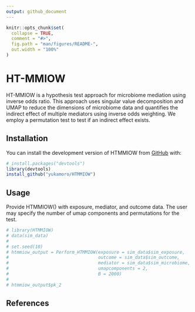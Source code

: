 ```yaml
---
output: github_document
---
```


<!-- README.md is generated from README.Rmd. Please edit that file -->

```r
knitr::opts_chunk$set(
  collapse = TRUE,
  comment = "#>",
  fig.path = "man/figures/README-",
  out.width = "100%"
)
```

# HT-MMIOW

<!-- badges: start -->
<!-- badges: end -->

HT-MMIOW is a hypothesis test approach for microbiome mediation using inverse odds ratio. This approach uses singular value decomposition and UMAP to reduce the dimensions of microbiome data and quantifies the indirect effect of multiple mediators using inverse odds weighting. We employ a permutation test to test if an indirect effect exists. 

## Installation

You can install the development version of HTMMIOW from [GitHub](https://github.com/) with:

``` r
# install.packages("devtools")
library(devtools)
install_github("yukamoro/HTMMIOW")
```



## Usage

Provide HTMMIOW() with exposure, mediator, and outcome data. The user may specify the number of umap components and permutations for the test.

```r
# library(HTMMIOW)
# data(sim_data)
# 
# set.seed(10)
# htmmiow_output = Perform_HTMMIOW(exposure = sim_data$sim_exposure,
#                                  outcome = sim_data$sim_outcome,
#                                  mediator = sim_data$sim_microbiome,
#                                  umapcomponents = 2,
#                                  B = 2000)
# 
# htmmiow_output$pk_2

```

## References



